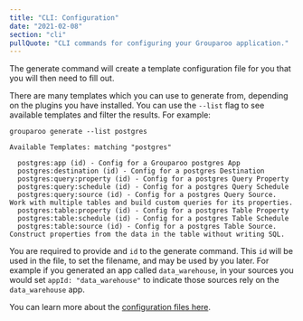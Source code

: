 ```yaml
---
title: "CLI: Configuration"
date: "2021-02-08"
section: "cli"
pullQuote: "CLI commands for configuring your Grouparoo application."
---
```


<CLICommand name="generate" />

The generate command will create a template configuration file for you that you will then need to fill out.

There are many templates which you can use to generate from, depending on the plugins you have installed. You can use the `--list` flag to see available templates and filter the results. For example:

```
grouparoo generate --list postgres

Available Templates: matching "postgres"

  postgres:app (id) - Config for a Grouparoo postgres App
  postgres:destination (id) - Config for a postgres Destination
  postgres:query:property (id) - Config for a postgres Query Property
  postgres:query:schedule (id) - Config for a postgres Query Schedule
  postgres:query:source (id) - Config for a postgres Query Source. Work with multiple tables and build custom queries for its properties.
  postgres:table:property (id) - Config for a postgres Table Property
  postgres:table:schedule (id) - Config for a postgres Table Schedule
  postgres:table:source (id) - Config for a postgres Table Source. Construct properties from the data in the table without writing SQL.
```

You are required to provide and `id` to the generate command. This `id` will be used in the file, to set the filename, and may be used by you later. For example if you generated an app called `data_warehouse`, in your sources you would set `appId: "data_warehouse"` to indicate those sources rely on the `data_warehouse` app.

You can learn more about the [configuration files here](/docs/deployment/code-config).

<CLICommand name="validate" />

<CLICommand name="apply" />
